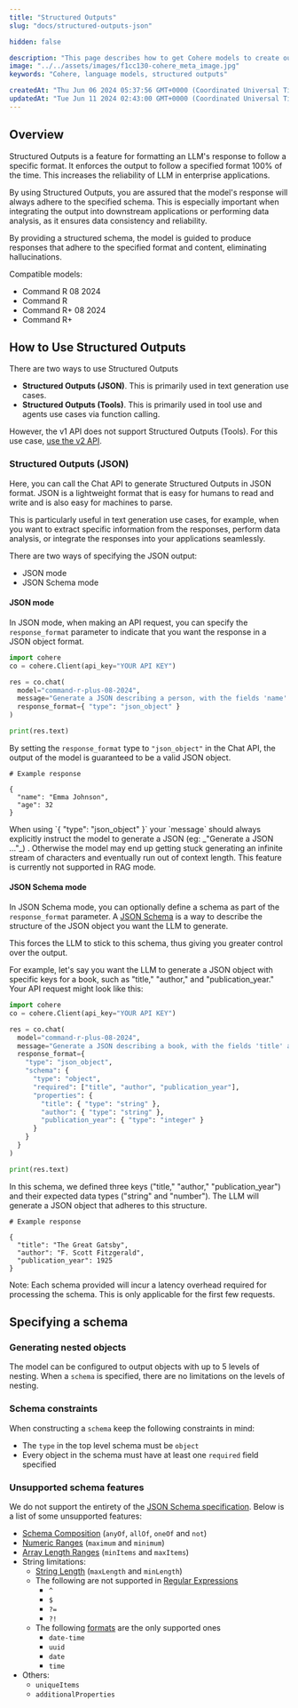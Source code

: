 ```yaml
---
title: "Structured Outputs"
slug: "docs/structured-outputs-json"

hidden: false

description: "This page describes how to get Cohere models to create outputs in a certain format, such as JSON."
image: "../../assets/images/f1cc130-cohere_meta_image.jpg"  
keywords: "Cohere, language models, structured outputs"

createdAt: "Thu Jun 06 2024 05:37:56 GMT+0000 (Coordinated Universal Time)"
updatedAt: "Tue Jun 11 2024 02:43:00 GMT+0000 (Coordinated Universal Time)"
---
```


## Overview

Structured Outputs is a feature for formatting an LLM's response to follow a specific format. It enforces the output to follow a specified format 100% of the time. This increases the reliability of LLM in enterprise applications.

By using Structured Outputs, you are assured that the model's response will always adhere to the specified schema. This is especially important when integrating the output into downstream applications or performing data analysis, as it ensures data consistency and reliability.

By providing a structured schema, the model is guided to produce responses that adhere to the specified format and content, eliminating hallucinations.

Compatible models:
- Command R 08 2024
- Command R
- Command R+ 08 2024
- Command R+

## How to Use Structured Outputs

There are two ways to use Structured Outputs
- **Structured Outputs (JSON)**. This is primarily used in text generation use cases.
- **Structured Outputs (Tools)**. This is primarily used in tool use and agents use cases via function calling.

However, the v1 API does not support Structured Outputs (Tools). For this use case, [use the v2 API](https://docs.cohere.com/v2/docs/structured-outputs-json).

### Structured Outputs (JSON)

Here, you can call the Chat API to generate Structured Outputs in JSON format. JSON is a lightweight format that is easy for humans to read and write and is also easy for machines to parse. 

This is particularly useful in text generation use cases, for example, when you want to extract specific information from the responses, perform data analysis, or integrate the responses into your applications seamlessly.

There are two ways of specifying the JSON output:
- JSON mode
- JSON Schema mode

#### JSON mode
In JSON mode, when making an API request, you can specify the `response_format` parameter to indicate that you want the response in a JSON object format.

```python PYTHON
import cohere
co = cohere.Client(api_key="YOUR API KEY")

res = co.chat(
  model="command-r-plus-08-2024",
  message="Generate a JSON describing a person, with the fields 'name' and 'age'",
  response_format={ "type": "json_object" }
)

print(res.text)
```

By setting the `response_format` type to `"json_object"` in the Chat API, the output of the model is guaranteed to be a valid JSON object.

```
# Example response

{
  "name": "Emma Johnson",
  "age": 32
}

```

<Info title="Important"> 
When using  `{ "type": "json_object" }` your `message` should always explicitly instruct the model to generate a JSON (eg: _"Generate a JSON ..."_) . Otherwise the model may end up getting stuck generating an infinite stream of characters and eventually run out of context length.
</Info>

<Note title="Experimental"> 
This feature is currently not supported in RAG mode.
</Note>

#### JSON Schema mode
In JSON Schema mode, you can optionally define a schema as part of the `response_format`  parameter. A [JSON Schema](https://json-schema.org/specification) is a way to describe the structure of the JSON object you want the LLM to generate. 

This forces the LLM to stick to this schema, thus giving you greater control over the output.

For example, let's say you want the LLM to generate a JSON object with specific keys for a book, such as "title," "author," and "publication_year." Your API request might look like this:


```python PYTHON
import cohere
co = cohere.Client(api_key="YOUR API KEY")

res = co.chat(
  model="command-r-plus-08-2024",
  message="Generate a JSON describing a book, with the fields 'title' and 'author' and 'publication_year'",
  response_format={
    "type": "json_object",
    "schema": {
      "type": "object",
      "required": ["title", "author", "publication_year"],
      "properties": {
        "title": { "type": "string" },
        "author": { "type": "string" },
        "publication_year": { "type": "integer" }
      }
    }
  }
)

print(res.text)
```

In this schema, we defined three keys ("title," "author," "publication_year") and their expected data types ("string" and "number"). The LLM will generate a JSON object that adheres to this structure.

```
# Example response

{
  "title": "The Great Gatsby",
  "author": "F. Scott Fitzgerald",
  "publication_year": 1925
}

```

<Info title="Important"> 
Note: Each schema provided will incur a latency overhead required for processing the schema. This is only applicable for the first few requests.
</Info>

## Specifying a schema

### Generating nested objects

The model can be configured to output objects with up to 5 levels of nesting. When a `schema` is specified, there are no limitations on the levels of nesting.

### Schema constraints

When constructing a `schema` keep the following constraints in mind:

- The `type` in the top level schema must be `object`
- Every object in the schema must have at least one `required` field specified

### Unsupported schema features

We do not support the entirety of the [JSON Schema specification](https://json-schema.org/specification).  Below is a list of some unsupported features:

- [Schema Composition](https://json-schema.org/understanding-json-schema/reference/combining#schema-composition) (`anyOf`, `allOf`, `oneOf` and `not`)
- [Numeric Ranges](https://json-schema.org/understanding-json-schema/reference/numeric#range) (`maximum` and  `minimum`)
- [Array Length Ranges](https://json-schema.org/understanding-json-schema/reference/array#length) (`minItems` and `maxItems`) 
- String limitations:
  - [String Length](https://json-schema.org/understanding-json-schema/reference/string#length) (`maxLength` and `minLength`)
  - The following are not supported in [Regular Expressions](https://json-schema.org/understanding-json-schema/reference/string#regexp)
    - `^`
    - `$`
    - `?=`
    - `?!`
  - The following [formats](https://json-schema.org/understanding-json-schema/reference/string#format) are the only supported ones
    - `date-time`
    - `uuid`
    - `date`
    - `time`
- Others:
    - `uniqueItems`
    - `additionalProperties`